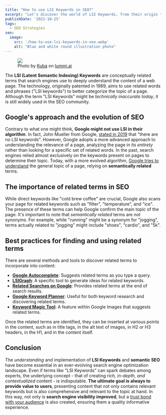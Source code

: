 ```yaml
---
title: "How to use LSI Keywords in SEO?"
excerpt: "Let's discover the world of LSI Keywords, from their origin to their importance in semantic SEO. Let's see how to use them in online content."
publishDate: '2022-10-25'
tags:
  - SEO Strategies
seo:
  image:
    src: '/how-to-use-lsi-keywords-in-seo.webp'
    alt: "Blue and white round illustration photo" 
---
```


<figure>
  <Image 
    id="cover-img" 
    src={coverImage} 
    loading="eager" 
    priority={true} 
  />
  <figcaption>
    Photo by <a href="https://www.lummi.ai/creator/kubadesign">Kuba</a> on <a href="https://www.lummi.ai/">lummi.ai</a>
  </figcaption>
</figure>

The **LSI (Latent Semantic Indexing) Keywords** are conceptually related terms that search engines use to deeply understand the content of a web page. The technology, originally patented in 1989, aims to use related words and phrases ("LSI keywords") to better categorize the topic of a page. Although the term "LSI Keywords" might be _technically inaccurate today_, it is still widely used in the SEO community.

## Google's approach and the evolution of SEO

Contrary to what one might think, **Google might not use LSI in their algorithm**. In fact, John Mueller from Google, [stated in 2019](https://x.com/JohnMu/status/1156293862681468929?s=20) that "there are no LSI keywords". However, Google adopts a more advanced approach to understanding the relevance of a page, analyzing the page in its _entirety_ rather than looking for a specific set of related words. In the past, search engines relied almost exclusively on the keywords present on pages to determine their topic. Today, with a more evolved algorithm, [Google tries to understand](https://developers.google.com/search/docs/fundamentals/how-search-works#:~:text=After%20a%20page%20is%20crawled%2C%20Google%20tries%20to%20understand%20what%20the%20page%20is%20about.) the general topic of a page, relying on **semantically related** terms.

## The importance of related terms in SEO

While direct keywords like "cold brew coffee" are crucial, Google also scans your page for related keywords such as "filter", "temperature", and "ice". The presence of these terms can help Google confirm the main topic of the page. It's important to note that _semantically related_ terms are not synonyms. For example, while "running" might be a synonym for "jogging", terms actually related to "jogging" might include "shoes", "cardio", and "5k".

## Best practices for finding and using related terms

There are several methods and tools to discover related terms to incorporate into content:

- [**Google Autocomplete**](https://moz.com/blog/google-autocomplete-seo-tool): Suggests related terms as you type a query.
- [**LSIGraph**](https://lsigraph.com/): A specific tool to generate ideas for related keywords.
- [**Related Searches on Google**](https://ahrefs.com/seo/glossary/related-searches): Provides related terms at the end of search results.
- [**Google Keyword Planner**](https://support.google.com/google-ads/answer/7337243?hl=it): Useful for both keyword research and discovering related terms.
- [**Keyword Magic Tool**](https://www.semrush.com/analytics/keywordmagic/): A feature within Google Images that suggests related terms.

Once the related terms are identified, they can be inserted at various points in the content, such as in title tags, in the alt text of images, in H2 or H3 headers, in the H1, and in the content itself.

## Conclusion

The _understanding_ and implementation of **LSI Keywords** and **semantic SEO** have become essential in an ever-evolving search engine optimization landscape. Even if terms like "LSI Keywords" can spark debates among experts, the underlying concept - that of creating _rich, in-depth, and contextualized_ content - is indisputable. **The ultimate goal is always to provide value to users**, presenting content that not only contains relevant keywords but is also comprehensive and relevant to the topic at hand. In this way, not only is **search engine visibility improved**, but a [trust bond with your audience](https://developers.google.com/search/blog/2022/12/google-raters-guidelines-e-e-a-t?hl=it) is also created, ensuring them a quality informative experience.